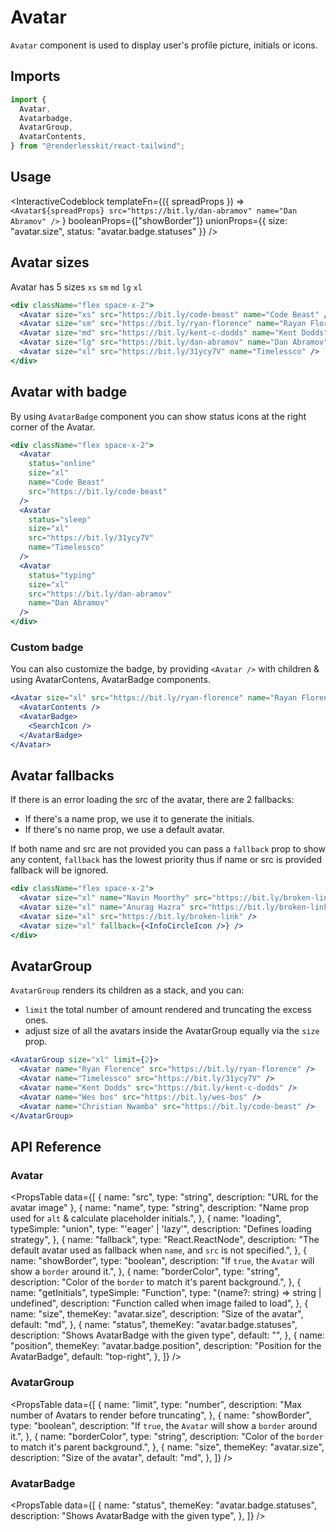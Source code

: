 
# Avatar

`Avatar` component is used to display user's profile picture, initials or icons.

<ComponentLinks github="avatar" theme="avatar" story="primitives-avatar" />

## Imports

```js
import {
  Avatar,
  Avatarbadge,
  AvatarGroup,
  AvatarContents,
} from "@renderlesskit/react-tailwind";
```

## Usage

<InteractiveCodeblock
  templateFn={({ spreadProps }) =>
    `<Avatar${spreadProps} src="https://bit.ly/dan-abramov" name="Dan Abramov" />`
  }
  booleanProps={["showBorder"]}
  unionProps={{ size: "avatar.size", status: "avatar.badge.statuses" }}
/>

## Avatar sizes

Avatar has 5 sizes `xs` `sm` `md` `lg` `xl`

```jsx live
<div className="flex space-x-2">
  <Avatar size="xs" src="https://bit.ly/code-beast" name="Code Beast" />
  <Avatar size="sm" src="https://bit.ly/ryan-florence" name="Rayan Florence" />
  <Avatar size="md" src="https://bit.ly/kent-c-dodds" name="Kent Dodds" />
  <Avatar size="lg" src="https://bit.ly/dan-abramov" name="Dan Abramov" />
  <Avatar size="xl" src="https://bit.ly/31ycy7V" name="Timelessco" />
</div>
```

## Avatar with badge

By using `AvatarBadge` component you can show status icons at the right corner
of the Avatar.

```jsx live
<div className="flex space-x-2">
  <Avatar
    status="online"
    size="xl"
    name="Code Beast"
    src="https://bit.ly/code-beast"
  />
  <Avatar
    status="sleep"
    size="xl"
    src="https://bit.ly/31ycy7V"
    name="Timelessco"
  />
  <Avatar
    status="typing"
    size="xl"
    src="https://bit.ly/dan-abramov"
    name="Dan Abramov"
  />
</div>
```

### Custom badge

You can also customize the badge, by providing `<Avatar />` with children &
using AvatarContens, AvatarBadge components.

```jsx live
<Avatar size="xl" src="https://bit.ly/ryan-florence" name="Rayan Florence">
  <AvatarContents />
  <AvatarBadge>
    <SearchIcon />
  </AvatarBadge>
</Avatar>
```

## Avatar fallbacks

If there is an error loading the src of the avatar, there are 2 fallbacks:

- If there's a name prop, we use it to generate the initials.
- If there's no name prop, we use a default avatar.

If both name and src are not provided you can pass a `fallback` prop to show any
content, `fallback` has the lowest priority thus if name or src is provided
fallback will be ignored.

```jsx live
<div className="flex space-x-2">
  <Avatar size="xl" name="Navin Moorthy" src="https://bit.ly/broken-link" />
  <Avatar size="xl" name="Anurag Hazra" src="https://bit.ly/broken-link" />
  <Avatar size="xl" src="https://bit.ly/broken-link" />
  <Avatar size="xl" fallback={<InfoCircleIcon />} />
</div>
```

## AvatarGroup

`AvatarGroup` renders its children as a stack, and you can:

- `limit` the total number of amount rendered and truncating the excess ones.
- adjust size of all the avatars inside the AvatarGroup equally via the `size`
  prop.

```jsx live
<AvatarGroup size="xl" limit={2}>
  <Avatar name="Ryan Florence" src="https://bit.ly/ryan-florence" />
  <Avatar name="Timelessco" src="https://bit.ly/31ycy7V" />
  <Avatar name="Kent Dodds" src="https://bit.ly/kent-c-dodds" />
  <Avatar name="Wes bos" src="https://bit.ly/wes-bos" />
  <Avatar name="Christian Nwamba" src="https://bit.ly/code-beast" />
</AvatarGroup>
```

## API Reference

### Avatar

<PropsTable
  data={[
    { name: "src", type: "string", description: "URL for the avatar image" },
    {
      name: "name",
      type: "string",
      description: "Name prop used for `alt` & calculate placeholder initials.",
    },
    {
      name: "loading",
      typeSimple: "union",
      type: "'eager' | 'lazy'",
      description: "Defines loading strategy",
    },
    {
      name: "fallback",
      type: "React.ReactNode",
      description:
        "The default avatar used as fallback when `name`, and `src` is not specified.",
    },
    {
      name: "showBorder",
      type: "boolean",
      description: "If `true`, the `Avatar` will show a `border` around it.",
    },
    {
      name: "borderColor",
      type: "string",
      description: "Color of the `border` to match it's parent background.",
    },
    {
      name: "getInitials",
      typeSimple: "Function",
      type: "(name?: string) => string | undefined",
      description: "Function called when image failed to load",
    },
    {
      name: "size",
      themeKey: "avatar.size",
      description: "Size of the avatar",
      default: "md",
    },
    {
      name: "status",
      themeKey: "avatar.badge.statuses",
      description: "Shows AvatarBadge with the given type",
      default: "",
    },
    {
      name: "position",
      themeKey: "avatar.badge.position",
      description: "Position for the AvatarBadge",
      default: "top-right",
    },
  ]}
/>

### AvatarGroup

<PropsTable
  data={[
    {
      name: "limit",
      type: "number",
      description: "Max number of Avatars to render before truncating",
    },
    {
      name: "showBorder",
      type: "boolean",
      description: "If `true`, the `Avatar` will show a `border` around it.",
    },
    {
      name: "borderColor",
      type: "string",
      description: "Color of the `border` to match it's parent background.",
    },
    {
      name: "size",
      themeKey: "avatar.size",
      description: "Size of the avatar",
      default: "md",
    },
  ]}
/>

### AvatarBadge

<PropsTable
  data={[
    {
      name: "status",
      themeKey: "avatar.badge.statuses",
      description: "Shows AvatarBadge with the given type",
    },
  ]}
/>
